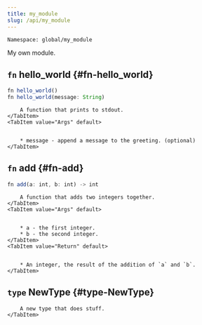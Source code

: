 ```yaml
---
title: my_module
slug: /api/my_module
---
```



```Namespace: global/my_module```

My own module.


## <code>fn</code> hello_world {#fn-hello_world}

```js
fn hello_world()
fn hello_world(message: String)
```

<Tabs>
    <TabItem value="Description" default>

        A function that prints to stdout.
    </TabItem>
    <TabItem value="Args" default>

        
        * message - append a message to the greeting. (optional)
    </TabItem>
</Tabs>


## <code>fn</code> add {#fn-add}

```js
fn add(a: int, b: int) -> int
```

<Tabs>
    <TabItem value="Description" default>

        A function that adds two integers together.
    </TabItem>
    <TabItem value="Args" default>

        
        * a - the first integer.
        * b - the second integer.
    </TabItem>
    <TabItem value="Return" default>

        
        * An integer, the result of the addition of `a` and `b`.
    </TabItem>
</Tabs>


## <code>type</code> NewType {#type-NewType}


<Tabs>
    <TabItem value="Description" default>

        A new type that does stuff.
    </TabItem>
</Tabs>

